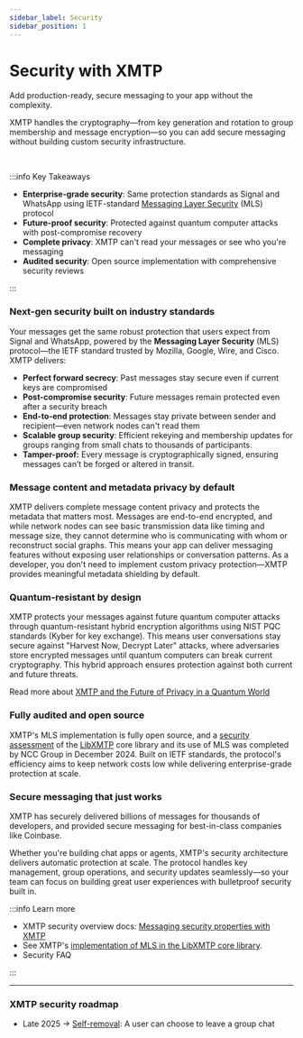 ```yaml
---
sidebar_label: Security
sidebar_position: 1
---
```


# Security with XMTP

<p className="text-2xl font-bold mb-4">Add production-ready, secure messaging to your app without the complexity.</p>

XMTP handles the cryptography—from key generation and rotation to group membership and message encryption—so you can add secure messaging without building custom security infrastructure.

<br/>

:::info Key Takeaways

- **Enterprise-grade security**: Same protection standards as Signal and WhatsApp using IETF-standard [Messaging Layer Security](https://messaginglayersecurity.rocks/) (MLS) protocol
- **Future-proof security**: Protected against quantum computer attacks with post-compromise recovery
- **Complete privacy**: XMTP can't read your messages or see who you're messaging
- **Audited security**: Open source implementation with comprehensive security reviews

:::

### Next-gen security built on industry standards

Your messages get the same robust protection that users expect from Signal and WhatsApp, powered by the **Messaging Layer Security** (MLS) protocol—the IETF standard trusted by Mozilla, Google, Wire, and Cisco. XMTP delivers:

- **Perfect forward secrecy**: Past messages stay secure even if current keys are compromised
- **Post-compromise security**: Future messages remain protected even after a security breach
- **End-to-end protection**: Messages stay private between sender and recipient—even network nodes can't read them
- **Scalable group security**: Efficient rekeying and membership updates for groups ranging from small chats to thousands of participants.
- **Tamper-proof:** Every message is cryptographically signed, ensuring messages can’t be forged or altered in transit.

### Message content and metadata privacy by default

XMTP delivers complete message content privacy and protects the metadata that matters most. Messages are end-to-end encrypted, and while network nodes can see basic transmission data like timing and message size, they cannot determine who is communicating with whom or reconstruct social graphs. This means your app can deliver messaging features without exposing user relationships or conversation patterns. As a developer, you don't need to implement custom privacy protection—XMTP provides meaningful metadata shielding by default.

### Quantum-resistant by design

XMTP protects your messages against future quantum computer attacks through quantum-resistant hybrid encryption algorithms using NIST PQC standards (Kyber for key exchange). This means user conversations stay secure against "Harvest Now, Decrypt Later" attacks, where adversaries store encrypted messages until quantum computers can break current cryptography. This hybrid approach ensures protection against both current and future threats.

Read more about [XMTP and the Future of Privacy in a Quantum World](https://community.xmtp.org/t/xmtp-and-the-future-of-privacy-in-a-quantum-world/1079)

### Fully audited and open source

XMTP's MLS implementation is fully open source, and a [security assessment](https://www.nccgroup.com/us/research-blog/public-report-xmtp-mls-implementation-review/) of the [LibXMTP](https://github.com/xmtp/libxmtp) core library and its use of MLS was completed by NCC Group in December 2024. Built on IETF standards, the protocol's efficiency aims to keep network costs low while delivering enterprise-grade protection at scale. 

### Secure messaging that just works

XMTP has securely delivered billions of messages for thousands of developers, and provided secure messaging for best-in-class companies like Coinbase. 

Whether you're building chat apps or agents, XMTP's security architecture delivers automatic protection at scale. The protocol handles key management, group operations, and security updates seamlessly—so your team can focus on building great user experiences with bulletproof security built in.

:::info Learn more

- XMTP security overview docs: [Messaging security properties with XMTP](https://docs.xmtp.org/protocol/security)
- See XMTP's [implementation of MLS in the LibXMTP core library](https://github.com/xmtp/libxmtp/tree/main/xmtp_mls).
- Security FAQ

:::

---

### XMTP security roadmap

- Late 2025 → [Self-removal](https://github.com/orgs/xmtp/projects/34/views/1?filterQuery=self&pane=issue&itemId=125905894&issue=xmtp%7Clibxmtp%7C2335): A user can choose to leave a group chat
